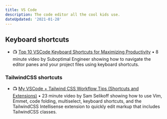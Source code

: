```yaml
---
title: VS Code
description: The code editor all the cool kids use.
dateUpdated: '2021-01-28'
---
```


## Keyboard shortcuts

- 📺 [Top 10 VSCode Keyboard Shortcuts for Maximizing Productivity](https://m.youtube.com/watch?v=t-1umuedPq8) • 8 minute video by Suboptimal Engineer showing how to navigate the editor panes and your project files using keyboard shortcuts. 

### TailwindCSS shortcuts

- 📺 [My VSCode + Tailwind CSS Workflow Tips (Shortcuts and Extensions)](https://m.youtube.com/watch?v=qIHR2wmxy3U) • 23 minute video by Sam Selikoff showing how to use Vim, Emmet, code folding, multiselect, keyboard shortcuts, and the TailwindCSS Intellisense extension to quickly edit markup that includes TailwindCSS classes.
